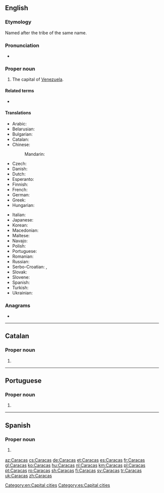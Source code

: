{{also|caraças|caracas}}
==English==
{{slim-wikipedia}}

===Etymology===
Named after the tribe of the same name.

===Pronunciation===
* {{rhymes|ækəs|lang=en}}

===Proper noun===
{{en-proper noun}}

# The capital of [[Venezuela]].

====Related terms====
* {{l|en|Caracasian}} {{qualifier|rare}}

====Translations====
{{trans-top|capital of Venezuela}}
* Arabic: {{t|ar|كَرَاكَاس|m}}
* Belarusian: {{t|be|Каракас|m|tr=Karákas|sc=Cyrl}}
* Bulgarian: {{t|bg|Каракас|m|tr=Karakas|sc=Cyrl}}
* Catalan: {{t|ca|Caracas}}
* Chinese:
*: Mandarin: {{t|cmn|卡拉卡斯|tr=Kǎlākǎsī|sc=Hani}}
* Czech: {{t+|cs|Caracas}}
* Danish: {{t|da|Caracas}}
* Dutch: {{t+|nl|Caracas}}
* Esperanto: {{t|eo|Karakaso}}
* Finnish: {{t+|fi|Caracas}}
* French: {{t+|fr|Caracas|m}}
* German: {{t+|de|Caracas|n}}
* Greek: {{t|el|Καράκας|sc=Grek}}
* Hungarian: {{t+|hu|Caracas}}
{{trans-mid}}
* Italian: {{t|it|Caracas|f}}
* Japanese: {{t|ja|カラカス|tr=Karakasu}}
* Korean: {{t|ko|카라카스|sc=Hang}}
* Macedonian: {{t|mk|Каракас|m|tr=Karakas|sc=Cyrl}}
* Maltese: {{t|mt|Karakas}}
* Navajo: {{t|nv|Kʼáwakʼas}}
* Polish: {{t+|pl|Caracas}}
* Portuguese: {{t+|pt|Caracas|f}}
* Romanian: {{t+|ro|Caracas}}
* Russian: {{t+|ru|Кара́кас|m}}
* Serbo-Croatian: {{t|sh|Каракас|m|tr=Karakas|sc=Cyrl}}, {{t+|sh|Caracas|m}}
* Slovak: {{t|sk|Caracas}}
* Slovene: {{t|sl|Caracas}}
* Spanish: {{t+|es|Caracas|m}}
* Turkish: {{t+|tr|Karakas}}
* Ukrainian: {{t|uk|Каракас|m|tr=Karákas|sc=Cyrl}}
{{trans-bottom}}

===Anagrams===
* {{l|en|cascara}}

[[Category:en:Capital cities]]

----

==Catalan==

===Proper noun===
{{ca-proper noun|m}}

# {{l|en|Caracas}}

----

==Portuguese==

===Proper noun===
{{pt-proper noun|f}}

# {{place|pt|capital city|c/Venezuela|t1=Caracas}}

----

==Spanish==
{{wikipedia|lang=es}}

===Proper noun===
{{es-proper noun}}

# {{l|en|Caracas}} {{gloss|capital of Venezuela}}
[[Category:es:Capital cities]]

[[az:Caracas]]
[[cs:Caracas]]
[[de:Caracas]]
[[et:Caracas]]
[[es:Caracas]]
[[fr:Caracas]]
[[gl:Caracas]]
[[ko:Caracas]]
[[hu:Caracas]]
[[nl:Caracas]]
[[km:Caracas]]
[[pl:Caracas]]
[[pt:Caracas]]
[[ro:Caracas]]
[[sh:Caracas]]
[[fi:Caracas]]
[[sv:Caracas]]
[[tr:Caracas]]
[[uk:Caracas]]
[[zh:Caracas]]